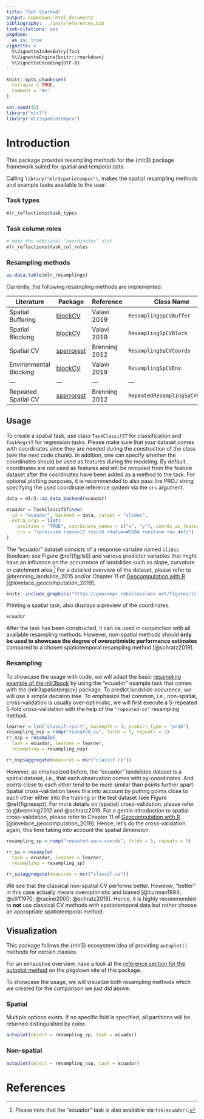 ```yaml
---
title: "Get Started"
output: bookdown::html_document2
bibliography: ../inst/references.bib
link-citations: yes
pkgdown:
  as_is: true
vignette: >
  %\VignetteIndexEntry{foo}
  %\VignetteEngine{knitr::rmarkdown}
  %\VignetteEncoding{UTF-8}
---
```


```r
knitr::opts_chunk$set(
  collapse = TRUE,
  comment = "#>"
)
```

```r
set.seed(42)
library("mlr3")
library("mlr3spatiotempcv")
```

# Introduction

This package provides resampling methods for the {mlr3} package framework suited for spatial and temporal data.

Calling `library("mlr3spatiotempcv")`, makes the spatial resampling methods and example tasks available to the user.

### Task types

```r
mlr_reflections$task_types
```

### Task column roles

```r
# note the addtional "coordinates" slot
mlr_reflections$task_col_roles
```

### Resampling methods

```r
as.data.table(mlr_resamplings)
```

Currently, the following resampling methods are implemented:

| Literature             | Package                                                   | Reference     | Class Name                      | mlr3 Sugar                     |
| ---------------        | ---------                                                 | ---------     | --------------------            | ---------------------          |
| Spatial Buffering      | [blockCV](https://github.com/rvalavi/blockCV)             | Valavi 2019   | `ResamplingSpCVBuffer`          | `rsmp("spcv-buffer")`          |
| Spatial Blocking       | [blockCV](https://github.com/rvalavi/blockCV)             | Valavi 2019   | `ResamplingSpCVBlock`           | `rsmp("spcv-block")`           |
| Spatial CV             | [sperrorest](https://github.com/giscience-fsu/sperrorest) | Brenning 2012 | `ResamplingSpCVCoords`          | `rsmp("spcv-coords")`          |
| Environmental Blocking | [blockCV](https://github.com/rvalavi/blockCV)             | Valavi 2019   | `ResamplingSpCVEnv`             | `rsmp("spcv-env")`             |
| ---                    | ---                                                       | ---           | ---                             | ---                            |
| Repeated Spatial CV    | [sperrorest](https://github.com/giscience-fsu/sperrorest) | Brenning 2012 | `RepeatedResamplingSpCVCoords` | `rsmp("repeated-spcv-coords")` |

## Usage

To create a spatial task, use class `TaskClassifST` for classification and `TaskRegrST` for regression tasks.
Please make sure that your dataset comes with coordinates since they are needed during the construction of the class (see the next code chunk).
In addition, one can specify whether the coordinates should be used as features during the modeling.
By default, coordinates are not used as features and will be removed from the feature dataset after the coordinates have been added as a method to the task.
For optional plotting purposes, it is recommended to also pass the PROJ string specifying the used coordinate reference system via the `crs` argument.

```r
data = mlr3::as_data_backend(ecuador)

ecuador = TaskClassifST$new(
  id = "ecuador", backend = data, target = "slides",
  extra_args = list(
    positive = "TRUE", coordinate_names = c("x", "y"), coords_as_features = FALSE,
    crs = "+proj=utm +zone=17 +south +datum=WGS84 +units=m +no_defs")
)
```

The "ecuador" dataset consists of a response variable named `slides` (boolean; see Figure \@ref(fig:lsl)) and various predictor variables that might have an influence on the occurrence of landslides such as slope, curvature or catchment area.^[Please note that the "ecuador" task is also available via `tsk(ecuador)`.]
For a detailed overview of the dataset, please refer to @brenning_landslide_2015 and/or Chapter 11 of [Geocomputation with R](https://geocompr.robinlovelace.net/spatial-cv.html) [@lovelace_geocomputation_2019].


```r
knitr::include_graphics("https://geocompr.robinlovelace.net/figures/lsl-map-1.png")
```

Printing a spatial task, also displays a preview of the coordinates.

```r
ecuador
```

After the task has been constructed, it can be used in conjunction with all available resampling methods.
However, non-spatial methods should **only be used to showcase the degree of overoptimistic performance estimates** compared to a chosen spatiotemporal resampling method [@schratz2019].

### Resampling

To showcase the usage with code, we will adapt the basic [resampling example of the mlr3book](https://mlr3book.mlr-org.com/resampling.html) by using the "ecuador" example task that comes with the {mlr3spatiotempcv} package.
To predict landslide occurence, we will use a simple decision tree.
To emphasize that common, i.e., non-spatial, cross-validation is usually over-optimistic, we will first execute a 5-repeated 5-fold cross-validation with the help of the `"repeated-cv"` resampling method.

```r
learner = lrn("classif.rpart", maxdepth = 3, predict_type = "prob")
resampling_nsp = rsmp("repeated_cv", folds = 5, repeats = 5)
rr_nsp = resample(
  task = ecuador, learner = learner,
  resampling = resampling_nsp)

rr_nsp$aggregate(measures = msr("classif.ce"))
```

However, as emphasized before, the "ecuador" landslides dataset is a spatial dataset, i.e., that each observation comes with xy-coordinates.
And points close to each other tend to be more similar than points further apart.
Spatial cross-validation takes this into account by putting points close to each other either into the training or the test dataset (see Figure \@ref(fig:ressp)).
For more details on (spatial) cross-validation, please refer to @brenning2012 and @schratz2019.
For a gentle introduction to spatial cross-validation, please refer to Chapter 11 of [Geocomputation with R](https://geocompr.robinlovelace.net/spatial-cv.html) [@lovelace_geocomputation_2019].
Hence, let's do the cross-validation again, this time taking into account the spatial dimension.

```r
resampling_sp = rsmp("repeated-spcv-coords", folds = 5, repeats = 5)

rr_sp = resample(
  task = ecuador, learner = learner,
  resampling = resampling_sp)

rr_sp$aggregate(measures = msr("classif.ce"))
```

We see that the classical non-spatial CV performs better.
However, "better" in this case actually means overoptimistic and biased [@burman1994; @cliff1970; @racine2000; @schratz2019].
Hence, it is highly recommended to **not** use classical CV methods with spatiotemporal data but rather choose an appropriate spatiotemporal method.

## Visualization

This package follows the {mlr3} ecosystem idea of providing `autoplot()` methods for certain classes.

For an exhaustive overview, have a look at the [reference section for the autoplot method](https://mlr3spatiotempcv.mlr-org.com/reference/autoplot_spatial_resampling.html) on the pkgdown site of this package.

To showcase the usage, we will visualize both resampling methods which we created for the comparison we just did above.

### Spatial 

Multiple options exists.
If no specific fold is specified, all partitions will be returned distinguished by color.

```r
autoplot(object = resampling_sp, task = ecuador)
```

### Non-spatial

```r
autoplot(object = resampling_nsp, task = ecuador)
```

# References
